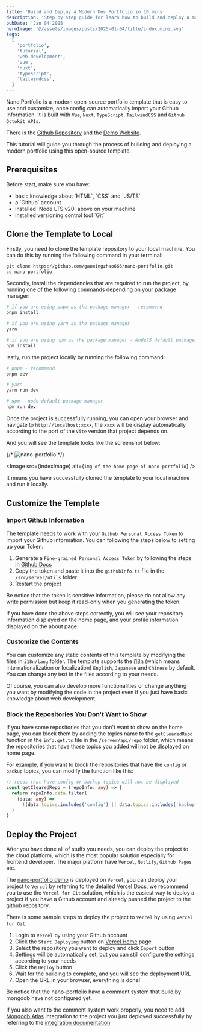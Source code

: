 ```yaml
---
title: 'Build and Deploy a Modern Dev Portfolio in 10 mins'
description: 'Step by step guide for learn how to build and deploy a modern developer portfolio with Vue/Nuxt ecosystem by using a open-source template.'
pubDate: 'Jan 04 2025'
heroImage: '@/assets/images/posts/2025-01-04/title/index.mini.svg'
tags:
  [
    'portfolio',
    'tutorial',
    'web development',
    'vue',
    'nuxt',
    'typescript',
    'tailwindcss',
  ]
---
```



Nano Portfolio is a modern open-source portfolio template that is easy to use and customize, once config can automatically import your Github information. It is built with `Vue`, `Nuxt`, `TypeScript`, `TailwindCSS` and `Github Octokit APIs`.

There is the [Github Repository](https://github.com/gaomingzhao666/nano-portfolio) and the [Demo Website](https://nano-portfolio-ruby.vercel.app/).

This tutorial will guide you through the process of building and deploying a modern portfolio using this open-source template.

## Prerequisites

<Alert>
  Before start, make sure you have:

  <ul>
    <li>basic knowledge about `HTML`, `CSS` and `JS/TS` </li>
    <li>a `Github` account</li>
    <li>installed `Node LTS v20` above on your machine</li>
    <li>installed versioning control tool `Git`</li>
  </ul>
</Alert>

## Clone the Template to Local

Firstly, you need to clone the template repository to your local machine. You can do this by running the following command in your terminal:

```bash
git clone https://github.com/gaomingzhao666/nano-portfolio.git
cd nano-portfolio
```

Secondly, install the dependencies that are required to run the project, by running one of the following commands depending on your package manager:

```bash
# if you are using pnpm as the package manager - recommend
pnpm install

# if you are using yarn as the package manager
yarn

# if you are using npm as the package manager - NodeJS default package manager
npm install
```

lastly, run the project locally by running the following command:

```bash
# pnpm - recommend
pnpm dev

# yarn
yarn run dev

# npm - node default package manager
npm run dev
```

Once the project is successfully running, you can open your browser and navigate to `http://localhost:xxxx`, the `xxxx` will be display automatically according to the port of the `Vite` version that project depends on.

And you will see the template looks like the screenshot below:

{/* ![nano-portfolio](../../assets/images/posts/2025-01-04/contents/index-light.png) */}

<Image src={indexImage} alt={`img of the home page of nano-portfolio`} />

It means you have successfully cloned the template to your local machine and run it locally.

## Customize the Template

### Import Github Information

The template needs to work with your `Github Personal Access Token` to import your Github information. You can following the steps below to setting up your Token:

1. Generate a `Fine-grained Personal Access Token` by following the steps in [Github Docs](https://docs.github.com/en/authentication/keeping-your-account-and-data-secure/creating-a-personal-access-token)
2. Copy the token and paste it into the `githubInfo.ts` file in the `/src/server/utils` folder
3. Restart the project

<Alert>
  Be notice that the token is sensitive information, please do not allow any
  write permission but keep it read-only when you generating the token.
</Alert>

If you have done the above steps correctly, you will see your repository information displayed on the home page, and your profile information displayed on the about page.

### Customize the Contents

You can customize any static contents of this template by modifying the files in `i18n/lang` folder. The template supports the [i18n](https://developer.mozilla.org/en-US/docs/Glossary/Internationalization) (which means internationalization or localization) `English`, `Japanese` and `Chinese` by default. You can change any text in the files according to your needs.

Of course, you can also develop more functionalities or change anything you want by modifying the code in the project even if you just have basic knowledge about web development.

### Block the Repositories You Don't Want to Show

If you have some repositories that you don't want to show on the home page, you can block them by adding the topics name to the `getClearedRepo` function in the `info.get.ts` file in the `/server/api/repo` folder, which means the repositories that have those topics you added will not be displayed on home page.

For example, if you want to block the repositories that have the `config` or `backup` topics, you can modify the function like this:

```ts
// repos that have config or backup topics will not be displayed
const getClearedRepo = (repoInfo: any) => {
  return repoInfo.data.filter(
    (data: any) =>
      !(data.topics.includes('config') || data.topics.includes('backup')),
  )
}
```

## Deploy the Project

After you have done all of stuffs you needs, you can deploy the project to the cloud platform, which is the most popular solution especially for frontend developer. The major platform have `Vercel`, `Netlify`, `Github Pages` etc.

The [nano-portfolio demo](https://nano-portfolio-ruby.vercel.app/) is deployed on `Vercel`, you can deploy your project to `Vercel` by referring to the detailed [Vercel Docs](https://vercel.com/docs/deployments/deployment-methods), we recommend you to use the `Vercel for Git` solution, which is the easiest way to deploy a project if you have a Github account and already pushed the project to the github repository.

There is some sample steps to deploy the project to `Vercel` by using `Vercel for Git`:

1. Login to `Vercel` by using your Github account
2. Click the `Start Deploying` button on [Vercel Home](https://vercel.com/home) page
3. Select the repository you want to deploy and click `Import` button
4. Settings will be automatically set, but you can still configure the settings according to your needs
5. Click the `Deploy` button
6. Wait for the building to complete, and you will see the deployment URL
7. Open the URL in your browser, everything is done!

<Alert>
  Be notice that the nano-portfolio have a comment system that build by mongodb
  have not configured yet.
</Alert>

If you also want to the comment system work properly, you need to add [Mongodb Atlas](https://vercel.com/integrations/mongodbatlas) integration to the project you just deployed successfully by referring to the [integration documentation](https://www.mongodb.com/developer/products/atlas/how-to-connect-mongodb-atlas-to-vercel-using-the-new-integration/)
